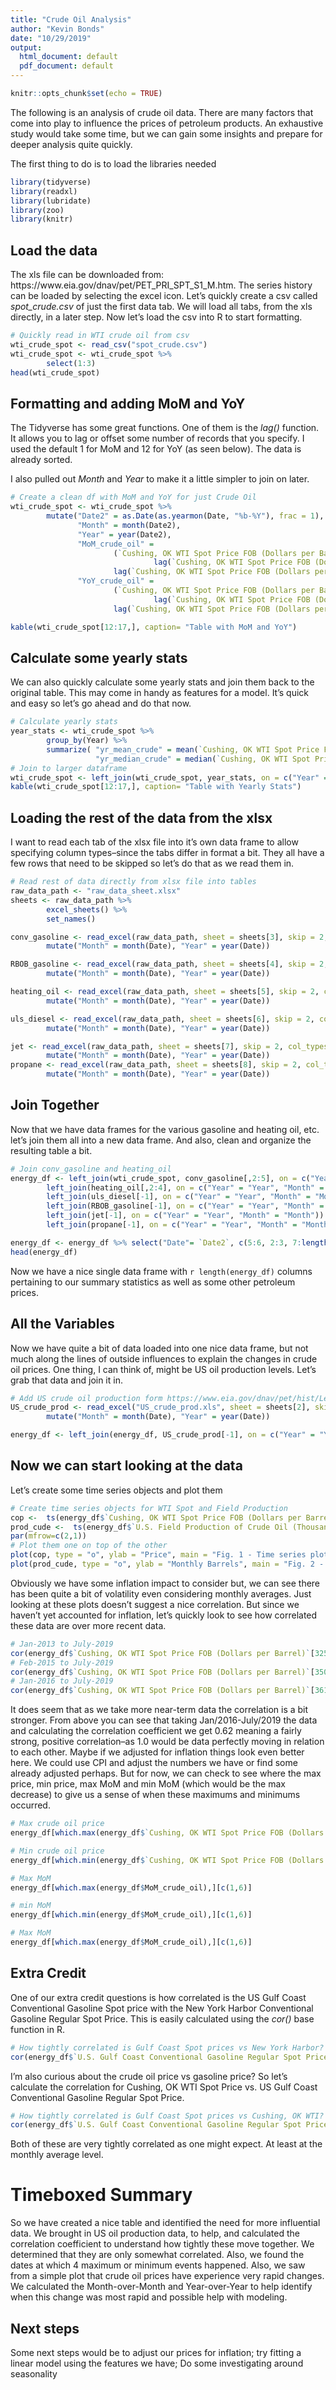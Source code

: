 ```yaml
---
title: "Crude Oil Analysis"
author: "Kevin Bonds"
date: "10/29/2019"
output:
  html_document: default
  pdf_document: default
---
```


```r
knitr::opts_chunk$set(echo = TRUE)
```

The following is an analysis of crude oil data. There are many factors that come into play to influence the prices of petroleum products. An exhaustive study would take some time, but we can gain some insights and prepare for deeper analysis quite quickly. 

The first thing to do is to load the libraries needed

```r
library(tidyverse)
library(readxl)
library(lubridate)
library(zoo)
library(knitr)
```

## Load the data

The xls file can be downloaded from: https://www.eia.gov/dnav/pet/PET_PRI_SPT_S1_M.htm. The series history can be loaded by selecting the excel icon. Let's quickly create a csv called _spot_crude.csv_ of just the first data tab. We will load all tabs, from the xls directly, in a later step. Now let's load the csv into R to start formatting. 

```r
# Quickly read in WTI crude oil from csv
wti_crude_spot <- read_csv("spot_crude.csv")
wti_crude_spot <- wti_crude_spot %>% 
        select(1:3) 
head(wti_crude_spot)
```

## Formatting and adding MoM and YoY

The Tidyverse has some great functions. One of them is the _lag()_ function. It allows you to lag or offset some number of records that you specify. I used the default 1 for MoM and 12 for YoY (as seen below). The data is already sorted. 

I also pulled out _Month_ and _Year_ to make it a little simpler to join on later. 

```r
# Create a clean df with MoM and YoY for just Crude Oil
wti_crude_spot <- wti_crude_spot %>% 
        mutate("Date2" = as.Date(as.yearmon(Date, "%b-%Y"), frac = 1),
               "Month" = month(Date2),
               "Year" = year(Date2),
               "MoM_crude_oil" = 
                       (`Cushing, OK WTI Spot Price FOB (Dollars per Barrel)` - 
                                lag(`Cushing, OK WTI Spot Price FOB (Dollars per Barrel)`))/ 
                       lag(`Cushing, OK WTI Spot Price FOB (Dollars per Barrel)`),
               "YoY_crude_oil" = 
                       (`Cushing, OK WTI Spot Price FOB (Dollars per Barrel)` - 
                                lag(`Cushing, OK WTI Spot Price FOB (Dollars per Barrel)`, 12))/ 
                       lag(`Cushing, OK WTI Spot Price FOB (Dollars per Barrel)`, 12))

kable(wti_crude_spot[12:17,], caption= "Table with MoM and YoY")
```

## Calculate some yearly stats

We can also quickly calculate some yearly stats and join them back to the original table. This may come in handy as features for a model. It's quick and easy so let's go ahead and do that now.

```r
# Calculate yearly stats
year_stats <- wti_crude_spot %>% 
        group_by(Year) %>% 
        summarize( "yr_mean_crude" = mean(`Cushing, OK WTI Spot Price FOB (Dollars per Barrel)`),
                   "yr_median_crude" = median(`Cushing, OK WTI Spot Price FOB (Dollars per Barrel)`))
# Join to larger dataframe
wti_crude_spot <- left_join(wti_crude_spot, year_stats, on = c("Year" = "Year"))
kable(wti_crude_spot[12:17,], caption= "Table with Yearly Stats")
```

## Loading the rest of the data from the xlsx

I want to read each tab of the xlsx file into it's own data frame to allow specifying column types--since the tabs differ in format a bit. They all have a few rows that need to be skipped so let's do that as we read them in.

```r
# Read rest of data directly from xlsx file into tables
raw_data_path <- "raw_data_sheet.xlsx"
sheets <- raw_data_path %>%
        excel_sheets() %>% 
        set_names()

conv_gasoline <- read_excel(raw_data_path, sheet = sheets[3], skip = 2, col_types = c("date", "numeric", "numeric")) %>% 
        mutate("Month" = month(Date), "Year" = year(Date))

RBOB_gasoline <- read_excel(raw_data_path, sheet = sheets[4], skip = 2, col_types = c("date", "numeric")) %>% 
        mutate("Month" = month(Date), "Year" = year(Date))

heating_oil <- read_excel(raw_data_path, sheet = sheets[5], skip = 2, col_types = c("date", "numeric")) %>% 
        mutate("Month" = month(Date), "Year" = year(Date))

uls_diesel <- read_excel(raw_data_path, sheet = sheets[6], skip = 2, col_types = c("date", "numeric", "numeric", "numeric")) %>% 
        mutate("Month" = month(Date), "Year" = year(Date))

jet <- read_excel(raw_data_path, sheet = sheets[7], skip = 2, col_types = c("date", "numeric")) %>% 
        mutate("Month" = month(Date), "Year" = year(Date))
propane <- read_excel(raw_data_path, sheet = sheets[8], skip = 2, col_types = c("date", "numeric")) %>% 
        mutate("Month" = month(Date), "Year" = year(Date))

```

## Join Together

Now that we have data frames for the various gasoline and heating oil, etc. let's join them all into a new data frame. And also, clean and organize the resulting table a bit.

```r
# Join conv_gasoline and heating_oil
energy_df <- left_join(wti_crude_spot, conv_gasoline[,2:5], on = c("Year" = "Year", "Month" = "Month")) %>% 
        left_join(heating_oil[,2:4], on = c("Year" = "Year", "Month" = "Month")) %>%
        left_join(uls_diesel[-1], on = c("Year" = "Year", "Month" = "Month")) %>% 
        left_join(RBOB_gasoline[-1], on = c("Year" = "Year", "Month" = "Month")) %>% 
        left_join(jet[-1], on = c("Year" = "Year", "Month" = "Month")) %>% 
        left_join(propane[-1], on = c("Year" = "Year", "Month" = "Month"))

energy_df <- energy_df %>% select("Date"= `Date2`, c(5:6, 2:3, 7:length(energy_df)))
head(energy_df)
```

Now we have a nice single data frame with `r length(energy_df)` columns pertaining to our summary statistics as well as some other petroleum prices. 

## All the Variables
Now we have quite a bit of data loaded into one nice data frame, but not much along the lines of outside influences to explain the changes in crude oil prices. One thing, I can think of, might be US oil production levels. Let's grab that data and join it in.

```r
# Add US crude oil production form https://www.eia.gov/dnav/pet/hist/LeafHandler.ashx?n=PET&s=MCRFPUS1&f=M
US_crude_prod <- read_excel("US_crude_prod.xls", sheet = sheets[2], skip = 2, col_types = c("date", "numeric")) %>% 
        mutate("Month" = month(Date), "Year" = year(Date))

energy_df <- left_join(energy_df, US_crude_prod[-1], on = c("Year" = "Year", "Month" = "Month"))
```
## Now we can start looking at the data

Let's create some time series objects and plot them

```r
# Create time series objects for WTI Spot and Field Production
cop <-  ts(energy_df$`Cushing, OK WTI Spot Price FOB (Dollars per Barrel)`, start= c(1986,1), end = c(2019,8), frequency = 12)
prod_cude <-  ts(energy_df$`U.S. Field Production of Crude Oil (Thousand Barrels)`, start= c(1986,1), end = c(2019,8), frequency = 12)
par(mfrow=c(2,1))
# Plot them one on top of the other
plot(cop, type = "o", ylab = "Price", main = "Fig. 1 - Time series plot for Crude oil price")
plot(prod_cude, type = "o", ylab = "Monthly Barrels", main = "Fig. 2 - Time series plot for US Crude Oil Production")

```

Obviously we have some inflation impact to consider but, we can see there has been quite a bit of volatility even considering monthly averages. Just looking at these plots doesn't suggest a nice correlation. But since we haven't yet accounted for inflation, let's quickly look to see how correlated these data are over more recent data.

```r
# Jan-2013 to July-2019
cor(energy_df$`Cushing, OK WTI Spot Price FOB (Dollars per Barrel)`[325:403], energy_df$`U.S. Field Production of Crude Oil (Thousand Barrels)`[325:403])
# Feb-2015 to July-2019
cor(energy_df$`Cushing, OK WTI Spot Price FOB (Dollars per Barrel)`[350:403], energy_df$`U.S. Field Production of Crude Oil (Thousand Barrels)`[350:403])
# Jan-2016 to July-2019
cor(energy_df$`Cushing, OK WTI Spot Price FOB (Dollars per Barrel)`[361:403], energy_df$`U.S. Field Production of Crude Oil (Thousand Barrels)`[361:403])

```
It does seem that as we take more near-term data the correlation is a bit stronger. From above you can see that taking Jan/2016-July/2019 the data and calculating the correlation coefficient we get 0.62 meaning a fairly strong, positive correlation--as 1.0 would be data perfectly moving in relation to each other. Maybe if we adjusted for inflation things look even better here. We could use CPI and adjust the numbers we have or find some already adjusted perhaps. But for now, we can check to see where the max price, min price, max MoM and min MoM (which would be the max decrease) to give us a sense of when these maximums and minimums occurred. 

```r
# Max crude oil price
energy_df[which.max(energy_df$`Cushing, OK WTI Spot Price FOB (Dollars per Barrel)`),][c(1,4)]

# Min crude oil price
energy_df[which.min(energy_df$`Cushing, OK WTI Spot Price FOB (Dollars per Barrel)`),][c(1,4)]

# Max MoM
energy_df[which.max(energy_df$MoM_crude_oil),][c(1,6)]

# min MoM
energy_df[which.min(energy_df$MoM_crude_oil),][c(1,6)]
```

```r
# Max MoM
energy_df[which.max(energy_df$MoM_crude_oil),][c(1,6)]
```




 

## Extra Credit

One of our extra credit questions is how correlated is the US Gulf Coast Conventional Gasoline Spot price with the New York Harbor Conventional Gasoline Regular Spot Price. This is easily calculated using the _cor()_ base function in R.

```r
# How tightly correlated is Gulf Coast Spot prices vs New York Harbor?
cor(energy_df$`U.S. Gulf Coast Conventional Gasoline Regular Spot Price FOB (Dollars per Gallon)`[6:405], energy_df$`New York Harbor Conventional Gasoline Regular Spot Price FOB (Dollars per Gallon)`[6:405])
```

I'm also curious about the crude oil price vs gasoline price? So let's calculate the correlation for Cushing, OK WTI Spot Price vs. US Gulf Coast Conventional Gasoline Regular Spot Price.


```r
# How tightly correlated is Gulf Coast Spot prices vs Cushing, OK WTI?
cor(energy_df$`U.S. Gulf Coast Conventional Gasoline Regular Spot Price FOB (Dollars per Gallon)`[6:405], energy_df$`Cushing, OK WTI Spot Price FOB (Dollars per Barrel)`[6:405])
```
Both of these are very tightly correlated as one might expect. At least at the monthly average level.

# Timeboxed Summary

So we have created a nice table and identified the need for more influential data. We brought in US oil production data, to help, and calculated the correlation coefficient to understand how tightly these move together. We determined that they are only somewhat correlated. Also, we found the dates at which 4 maximum or minimum events happened. Also, we saw from a simple plot that crude oil prices have experience very rapid changes. We calculated the Month-over-Month and Year-over-Year to help identify when this change was most rapid and possible help with modeling.

## Next steps

Some next steps would be to adjust our prices for inflation; try fitting a linear model using the features we have; Do some investigating around seasonality